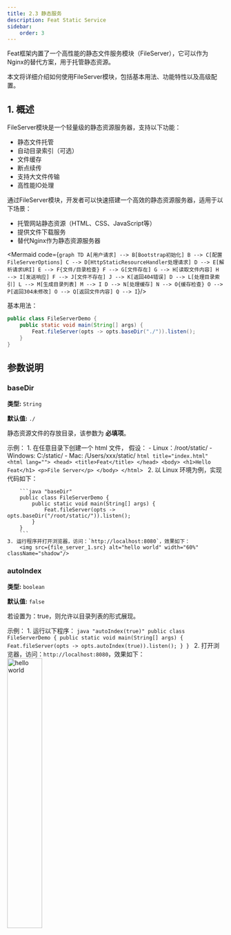 ```yaml
---
title: 2.3 静态服务
description: Feat Static Service
sidebar:
    order: 3
---
```


Feat框架内置了一个高性能的静态文件服务模块（FileServer），它可以作为Nginx的替代方案，用于托管静态资源。

本文将详细介绍如何使用FileServer模块，包括基本用法、功能特性以及高级配置。

## 1. 概述

FileServer模块是一个轻量级的静态资源服务器，支持以下功能：
- 静态文件托管
- 自动目录索引（可选）
- 文件缓存
- 断点续传
- 支持大文件传输
- 高性能IO处理

通过FileServer模块，开发者可以快速搭建一个高效的静态资源服务器，适用于以下场景：
- 托管网站静态资源（HTML、CSS、JavaScript等）
- 提供文件下载服务
- 替代Nginx作为静态资源服务器

<Mermaid code={`
graph TD
    A[用户请求] --> B[Bootstrap初始化]
    B --> C[配置FileServerOptions]
    C --> D[HttpStaticResourceHandler处理请求]
    D --> E[解析请求URI]
    E --> F{文件/目录检查}
    F --> G[文件存在]
    G --> H[读取文件内容]
    H --> I[发送响应]
    F --> J[文件不存在]
    J --> K[返回404错误]
    D --> L[处理目录索引]
    L --> M[生成目录列表]
    M --> I
    D --> N[处理缓存]
    N --> O{缓存检查}
    O --> P[返回304未修改]
    O --> Q[返回文件内容]
    Q --> I
    `}/>

基本用法：
```java "baseDir(\"./\")" "fileServer"
public class FileServerDemo {
    public static void main(String[] args) {
        Feat.fileServer(opts -> opts.baseDir("./")).listen();
    }
}
```

## 参数说明

### baseDir
**类型:** `String`

**默认值:** `./`

静态资源文件的存放目录，该参数为 **必填项**。

示例：
<Steps>
    1. 在任意目录下创建一个 html 文件，
        假设：
        - Linux：/root/static/
        - Windows: C:/static/
        - Mac: /Users/xxx/static/
        ```html title="index.html"
        <html lang="">
            <head>
                <title>Feat</title>
            </head>
            <body>
                <h1>Hello Feat</h1>
                <p>File Server</p>
            </body>
        </html>
        ```
    2. 以 Linux 环境为例，实现代码如下：

        ```java "baseDir"
        public class FileServerDemo {
            public static void main(String[] args) {
                Feat.fileServer(opts -> opts.baseDir("/root/static/")).listen();
            }
        }
        ```
    3. 运行程序并打开浏览器，访问：`http://localhost:8080`，效果如下：
        <img src={file_server_1.src} alt="hello world" width="60%" className="shadow"/>
</Steps>

### autoIndex
**类型:** `boolean`

**默认值:** `false`

若设置为：true，则允许以目录列表的形式展现。

示例：
<Steps>
    1. 运行以下程序：
        ```java "autoIndex(true)"
        public class FileServerDemo {
            public static void main(String[] args) {
                Feat.fileServer(opts -> opts.autoIndex(true)).listen();
            }
        }
        ```
    2. 打开浏览器，访问：`http://localhost:8080`，效果如下：
        <img src={file_server_2.src} alt="hello world" width="40%" className="shadow"/>
</Steps>